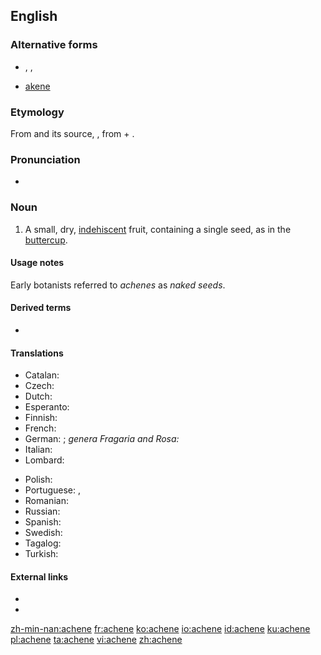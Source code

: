 ==English==
{{wikipedia}}

===Alternative forms===
* {{l|en|achaenium}}, {{l|en|achenium}}, {{l|en|achenocarp}}
* {{qualifier|alternative spelling}} [[akene]]

===Etymology===
From {{etyl|fr|en}} {{m|fr|akène}} and its source, {{etyl|la|en}} {{m|la|achena}}, from {{etyl|grc|en}} {{m|grc|ἀ-||a-}} + {{m|grc|χαίνω||to gape}}.

===Pronunciation===
* {{a|UK}} {{IPA|/əˈkiːn/|lang=en}}

===Noun===
{{en-noun}}

# {{lb|en|botany}} A small, dry, [[indehiscent]] fruit, containing a single seed, as in the [[buttercup]].

====Usage notes====
Early botanists referred to ''achenes'' as ''naked seeds''.

====Derived terms====
* {{l|en|polyachene}}

====Translations====
{{trans-top|small dry fruit}}
* Catalan: {{t|ca|aqueni|m}}
* Czech: {{t|cs|nažka|f}}
* Dutch: {{t|nl|dopvrucht}}
* Esperanto: {{t|eo|akeno}}
* Finnish: {{t+|fi|pähkylä}}
* French: {{t+|fr|akène|m}}
* German: {{t+|de|Achäne|f}}; ''genera Fragaria and Rosa:'' {{t+|de|Nüsschen|n}}
* Italian: {{t|it|achenio|m}}
* Lombard: {{t|lmo|achénio|m}}
{{trans-mid}}
* Polish: {{t+|pl|niełupka|f}}
* Portuguese: {{t+|pt|aquênio|m}}, {{t+|pt|aquénio|m}}
* Romanian: {{t+|ro|achenă|f}}
* Russian: {{t+|ru|семя́нка|f}}
* Spanish: {{t+|es|aquenio|m}}
* Swedish: {{t|sv|nötfrukt|c}}
* Tagalog: {{t|tl|binhimbunga}}
* Turkish: {{t+|tr|aken}}
{{trans-bottom}}

====External links====
* {{R:Century 1911}}
* {{R:OneLook}}

[[zh-min-nan:achene]]
[[fr:achene]]
[[ko:achene]]
[[io:achene]]
[[id:achene]]
[[ku:achene]]
[[pl:achene]]
[[ta:achene]]
[[vi:achene]]
[[zh:achene]]